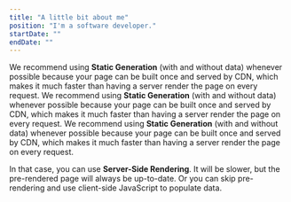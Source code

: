 ```yaml
---
title: "A little bit about me"
position: "I'm a software developer."
startDate: ""
endDate: ""
---
```


We recommend using **Static Generation** (with and without data) whenever possible because your page can be built once and served by CDN, which makes it much faster than having a server render the page on every request.
We recommend using **Static Generation** (with and without data) whenever possible because your page can be built once and served by CDN, which makes it much faster than having a server render the page on every request.
We recommend using **Static Generation** (with and without data) whenever possible because your page can be built once and served by CDN, which makes it much faster than having a server render the page on every request.

In that case, you can use **Server-Side Rendering**. It will be slower, but the pre-rendered page will always be up-to-date. Or you can skip pre-rendering and use client-side JavaScript to populate data.
